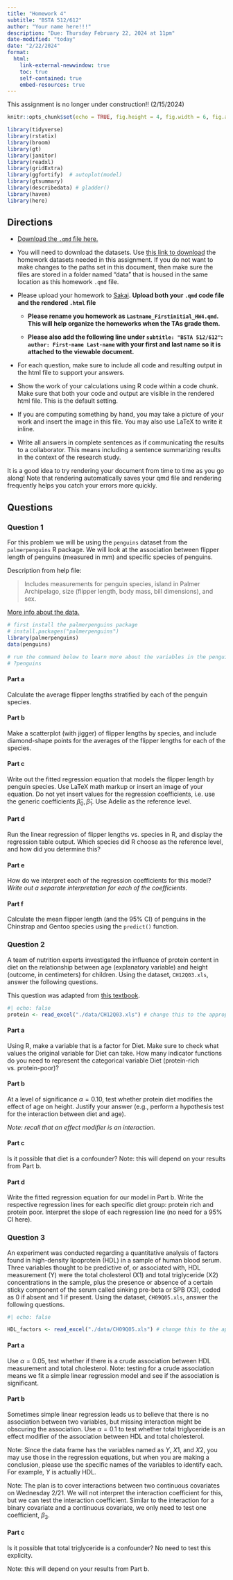 ```yaml
---
title: "Homework 4"
subtitle: "BSTA 512/612"
author: "Your name here!!!"
description: "Due: Thursday February 22, 2024 at 11pm"
date-modified: "today"
date: "2/22/2024"
format: 
  html:
    link-external-newwindow: true
    toc: true
    self-contained: true
    embed-resources: true
---
```


::: callout-important
This assignment is no longer under construction!! (2/15/2024)
:::

```{=html}
<style>div.blue { background-color:#e6f0ff; border-radius: 5px; padding: 20px;}</style>
```
```r
knitr::opts_chunk$set(echo = TRUE, fig.height = 4, fig.width = 6, fig.align = "center")

library(tidyverse)
library(rstatix)
library(broom)
library(gt)
library(janitor)
library(readxl)
library(gridExtra)
library(ggfortify)  # autoplot(model)
library(gtsummary)
library(describedata) # gladder()
library(haven)
library(here)
```


## Directions

-   [Download the `.qmd` file here.](https://github.com/nwakim/W2024_BSTA_512/blob/main/homework/HW4.qmd)

-   You will need to download the datasets. Use [this link to download](https://ohsuitg-my.sharepoint.com/:f:/r/personal/wakim_ohsu_edu/Documents/Teaching/Classes/W2024_BSTA_512_612/Student_files/Data/Homework?csf=1&web=1&e=QEsqb9) the homework datasets needed in this assignment. If you do not want to make changes to the paths set in this document, then make sure the files are stored in a folder named "data" that is housed in the same location as this homework `.qmd` file.

-   Please upload your homework to [Sakai](https://sakai.ohsu.edu/portal/site/BSTA-512-1-AB-W24/tool/961ec5ef-d7f9-4518-be16-25f7af3d6be4). **Upload both your `.qmd` code file and the rendered `.html` file**

    -   **Please rename you homework as `Lastname_Firstinitial_HW4.qmd`. This will help organize the homeworks when the TAs grade them.**

    -   **Please also add the following line under `subtitle: "BSTA 512/612"`: `author: First-name Last-name` with your first and last name so it is attached to the viewable document.**

-   For each question, make sure to include all code and resulting output in the html file to support your answers.

-   Show the work of your calculations using R code within a code chunk. Make sure that both your code and output are visible in the rendered html file. This is the default setting.

-   If you are computing something by hand, you may take a picture of your work and insert the image in this file. You may also use LaTeX to write it inline.

-   Write all answers in complete sentences as if communicating the results to a collaborator. This means including a sentence summarizing results in the context of the research study.

::: callout-tip
It is a good idea to try rendering your document from time to time as you go along! Note that rendering automatically saves your qmd file and rendering frequently helps you catch your errors more quickly.
:::

## Questions

### Question 1

For this problem we will be using the `penguins` dataset from the `palmerpenguins` R package. We will look at the association between flipper length of penguins (measured in mm) and specific species of penguins.

Description from help file:

> Includes measurements for penguin species, island in Palmer Archipelago, size (flipper length, body mass, bill dimensions), and sex.

[More info about the data.](https://allisonhorst.github.io/palmerpenguins/)

```r
# first install the palmerpenguins package
# install.packages("palmerpenguins")
library(palmerpenguins)
data(penguins)

# run the command below to learn more about the variables in the penguins dataset
# ?penguins
```

#### Part a

Calculate the average flipper lengths stratified by each of the penguin species.

#### Part b

Make a scatterplot (with jigger) of flipper lengths by species, and include diamond-shape points for the averages of the flipper lengths for each of the species.

#### Part c

Write out the fitted regression equation that models the flipper length by penguin species. Use LaTeX math markup or insert an image of your equation. Do not yet insert values for the regression coefficients, i.e. use the generic coefficients $\widehat{\beta}_0, \widehat{\beta}_1$. Use Adelie as the reference level.

#### Part d

Run the linear regression of flipper lengths vs. species in R, and display the regression table output. Which species did R choose as the reference level, and how did you determine this?

#### Part e

How do we interpret each of the regression coefficients for this model? *Write out a separate interpretation for each of the coefficients.*

#### Part f

Calculate the mean flipper length (and the 95% CI) of penguins in the Chinstrap and Gentoo species using the `predict()` function.

### Question 2

A team of nutrition experts investigated the influence of protein content in diet on the relationship between age (explanatory variable) and height (outcome, in centimeters) for children. Using the dataset, `CH12Q03.xls`, answer the following questions.

This question was adapted from [this textbook](https://catalog.lib.uchicago.edu/vufind/Record/7546272).

```r
#| echo: false
protein <- read_excel("./data/CH12Q03.xls") # change this to the appropriate file location
```

#### Part a

Using R, make a variable that is a factor for Diet. Make sure to check what values the original variable for Diet can take. How many indicator functions do you need to represent the categorical variable Diet (protein-rich vs. protein-poor)?


#### Part b

At a level of significance $\alpha = 0.10$, test whether protein diet modifies the effect of age on height. Justify your answer (e.g., perform a hypothesis test for the interaction between diet and age).

*Note: recall that an effect modifier is an interaction.*

#### Part c

Is it possible that diet is a confounder? Note: this will depend on your results from Part b. 

#### Part d

Write the fitted regression equation for our model in Part b. Write the respective regression lines for each specific diet group: protein rich and protein poor. Interpret the slope of each regression line (no need for a 95% CI here).

### Question 3

An experiment was conducted regarding a quantitative analysis of factors found in high-density lipoprotein (HDL) in a sample of human blood serum. Three variables thought to be predictive of, or associated with, HDL measurement (Y) were the total cholesterol (X1) and total triglyceride (X2) concentrations in the sample, plus the presence or absence of a certain sticky component of the serum called sinking pre-beta or SPB (X3), coded as 0 if absent and 1 if present. Using the dataset, `CH09Q05.xls`, answer the following questions.

```r
#| echo: false

HDL_factors <- read_excel("./data/CH09Q05.xls") # change this to the appropriate file location
```

#### Part a

Use $\alpha= 0.05$, test whether if there is a crude association between HDL measurement and total cholesterol. Note: testing for a crude association means we fit a simple linear regression model and see if the association is significant. 

#### Part b

Sometimes simple linear regression leads us to believe that there is no association between two variables, but missing interaction might be obscuring the association. Use $\alpha= 0.1$ to test whether total triglyceride is an effect modifier of the association between HDL and total cholesterol. 

Note: Since the data frame has the variables named as $Y$, $X1$, and $X2$, you may use those in the regression equations, but when you are making a conclusion, please use the specific names of the variables to identify each. For example, $Y$ is actually HDL. 

Note: The plan is to cover interactions between two continuous covariates on Wednesday 2/21. We will not interpret the interaction coefficient for this, but we can test the interaction coefficient. Similar to the interaction for a binary covariate and a continuous covariate, we only need to test one coefficient, $\beta_3$.

#### Part c

Is it possible that total triglyceride is a confounder? No need to test this explicity.

Note: this will depend on your results from Part b. 


